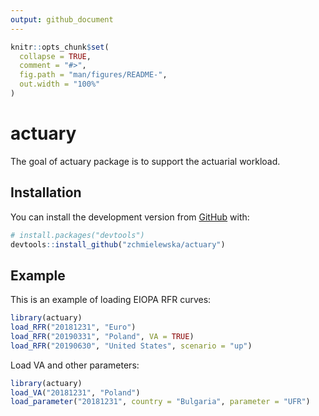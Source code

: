 ```yaml
---
output: github_document
---
```


<!-- README.md is generated from README.Rmd. Please edit that file -->

```r
knitr::opts_chunk$set(
  collapse = TRUE,
  comment = "#>",
  fig.path = "man/figures/README-",
  out.width = "100%"
)
```
# actuary

<!-- badges: start -->
<!-- badges: end -->

The goal of actuary package is to support the actuarial workload.

## Installation

You can install the development version from [GitHub](https://github.com/) with:

``` r
# install.packages("devtools")
devtools::install_github("zchmielewska/actuary")
```
## Example

This is an example of loading EIOPA RFR curves:

```r
library(actuary)
load_RFR("20181231", "Euro")
load_RFR("20190331", "Poland", VA = TRUE)
load_RFR("20190630", "United States", scenario = "up")

```

Load VA and other parameters:

```r
library(actuary)
load_VA("20181231", "Poland")
load_parameter("20181231", country = "Bulgaria", parameter = "UFR")
```
